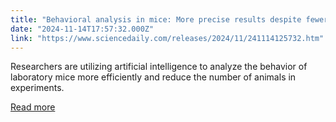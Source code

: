 ```yaml
---
title: "Behavioral analysis in mice: More precise results despite fewer animals"
date: "2024-11-14T17:57:32.000Z"
link: "https://www.sciencedaily.com/releases/2024/11/241114125732.htm"
---
```


Researchers are utilizing artificial intelligence to analyze the behavior of laboratory mice more efficiently and reduce the number of animals in experiments.

[Read more](https://www.sciencedaily.com/releases/2024/11/241114125732.htm)
